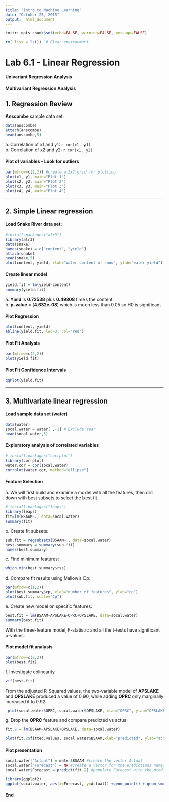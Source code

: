 ---
title: "Intro to Machine Learning"
date: "October 25, 2015"
output:  html_document
---
```{r global_options, include=FALSE}
knitr::opts_chunk$set(echo=FALSE, warning=FALSE, message=FALSE)
```
```{r}
rm( list = ls())  # Clear environment
```

# Lab 6.1 - Linear Regression

#### **Univariant Regression Analysis**
#### **Multivariant Regression Analysis**


## 1\. Regression Review

**Anscombe** sample data set:

````{r}
data(anscombe)
attach(anscombe)
head(anscombe,5)
````

a\. Correlation of x1 and y1: `r cor(x1, y1)`  
b\. Correlation of x2 and y2: `r cor(x1, y2)` 

#### Plot of variables -- Look for outliers

````{r}
par(mfrow=c(2,2)) #create a 2x2 grid for plotting
plot(x1, y1, main="Plot 1")
plot(x2, y2, main="Plot 2")
plot(x3, y3, main="Plot 3")
plot(x4, y4, main="Plot 4")
````

***
## 2\. Simple Linear regression

#### Load **Snake River** data set:

````{r}
#install.packages("alr3")
library(alr3)
data(snake)
names(snake) = c("content", "yield")
attach(snake)
head(snake,5)
plot(content, yield, xlab="water content of snow", ylab="water yield")
````

#### Create linear model

````{r}
yield.fit = lm(yield~content)
summary(yield.fit)
````

a\. **Yield** is **0.72538** plus **0.49808** times the content.  
b\. **p-value** = (**4.632e-08**) which is much less than 0.05 so H0 is significant

#### Plot Regression

````{r}
plot(content, yield)
abline(yield.fit, lwd=3, col="red")
````

#### Plot Fit Analysis

````{r}
par(mfrow=c(2,2))
plot(yield.fit)
````


#### Plot Fit Confidence Intervals

````{r}
qqPlot(yield.fit)
````

***
## 3\. Multivariate linear regression

#### Load sample data set (water)

````{r}
data(water)
socal.water = water[ ,-1] # Exclude Year
head(socal.water,5)
````

#### Exploratory analysis of correlated variables

````{r}
# install.packages("corrplot")
library(corrplot)
water.cor = cor(socal.water)
corrplot(water.cor, method="ellipse")
````

#### Feature Selection

a\. We will first build and examine a model with all the features, then drill down with best subsets to select the best fit.

````{r}
# install.packages("leaps")
library(leaps)
fit=lm(BSAAM~., data=socal.water)
summary(fit)
````

b\. Create fit subsets:

````{r}
sub.fit = regsubsets(BSAAM~., data=socal.water)
best.summary = summary(sub.fit)
names(best.summary)
````

c\. Find minimum features:

````{r}
which.min(best.summary$rss)
````

d\. Compare fit results using Mallow's Cp:

````{r}
par(mfrow=c(1,2))
plot(best.summary$cp, xlab="number of features", ylab="cp")
plot(sub.fit, scale="Cp")
````

e\. Create new model on specific features:

````{r}
best.fit = lm(BSAAM~APSLAKE+OPRC+OPSLAKE, data=socal.water)
summary(best.fit)
````

With the three-feature model, F-statistic and all the t-tests have significant p-values. 

#### Plot model fit analysis
````{r}
par(mfrow=c(2,2))
plot(best.fit)
````

f\. Investigate colinearity

````{r}
vif(best.fit)
````

From the adjusted R-Squared values, the two-variable model of **APSLAKE** and **OPSLAKE** produced a value of 0.90, while adding **OPRC** only marginally increased it to 0.92:

````{r}
 plot(socal.water$OPRC, socal.water$OPSLAKE, xlab="OPRC", ylab="OPSLAKE")
````

g\. Drop the **OPRC** feature and compare predicted vs actual

````{r}
fit.2 = lm(BSAAM~APSLAKE+OPSLAKE, data=socal.water)

plot(fit.2$fitted.values, socal.water$BSAAM,xlab="predicted", ylab="actual", main="Predicted vs.Actual")
````

#### Plot presentation

````{r}
socal.water["Actual"] = water$BSAAM #create the vector Actual
socal.water["Forecast"] = NA #create a vector for the predictions named Forecast
socal.water$Forecast = predict(fit.2) #populate Forecast with the predicted values

library(ggplot2)
ggplot(socal.water, aes(x=Forecast, y=Actual)) +geom_point() + geom_smooth(method=lm) + labs(title = "Forecast versus Actuals")
````


#### **End**
